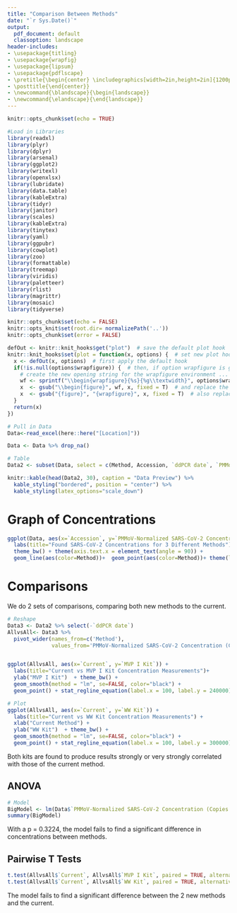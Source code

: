 ---
title: "Comparison Between Methods"
date: "`r Sys.Date()`"
output:
  pdf_document: default
  classoption: landscape
header-includes:
- \usepackage{titling}
- \usepackage{wrapfig}
- \usepackage{lipsum}
- \usepackage{pdflscape}
- \pretitle{\begin{center} \includegraphics[width=2in,height=2in]{1200px-MassDPH_svg.png}\LARGE\\}
- \posttitle{\end{center}}
- \newcommand{\blandscape}{\begin{landscape}}
- \newcommand{\elandscape}{\end{landscape}}
---

```{r setup, include=FALSE}

knitr::opts_chunk$set(echo = TRUE)

#Load in Libraries
library(readxl)
library(plyr)
library(dplyr)
library(arsenal)
library(ggplot2)
library(writexl)
library(openxlsx)
library(lubridate) 
library(data.table)
library(kableExtra)
library(tidyr)
library(janitor)
library(scales)
library(kableExtra)
library(tinytex)
library(yaml)
library(ggpubr)
library(cowplot)
library(zoo)
library(formattable)
library(treemap)
library(viridis)
library(paletteer)
library(rlist)
library(magrittr)
library(mosaic)
library(tidyverse)

```

```{r, include = F}

knitr::opts_chunk$set(echo = FALSE)
knitr::opts_knit$set(root.dir= normalizePath('..'))
knitr::opts_chunk$set(error = FALSE)

defOut <- knitr::knit_hooks$get("plot")  # save the default plot hook 
knitr::knit_hooks$set(plot = function(x, options) {  # set new plot hook ...
  x <- defOut(x, options)  # first apply the default hook
  if(!is.null(options$wrapfigure)) {  # then, if option wrapfigure is given ...
    # create the new opening string for the wrapfigure environment ...
    wf <- sprintf("\\begin{wrapfigure}{%s}{%g\\textwidth}", options$wrapfigure[[1]], options$wrapfigure[[2]])
    x  <- gsub("\\begin{figure}", wf, x, fixed = T)  # and replace the default one with it.
    x  <- gsub("{figure}", "{wrapfigure}", x, fixed = T)  # also replace the environment ending
  }
  return(x)
})
```
\pagebreak


```{r setup and summary, echo=FALSE , warning=FALSE, message=FALSE, results = "asis", type = 'latex'}

# Pull in Data
Data<-read_excel(here::here("[Location]")) 

Data <- Data %>% drop_na()

# Table
Data2 <- subset(Data, select = c(Method, Accession, `ddPCR date`, `PMMoV-Normalized SARS-CoV-2 Concentration (Copies /L)`))

knitr::kable(head(Data2, 30), caption = "Data Preview") %>%
  kable_styling("bordered", position = "center") %>%
  kable_styling(latex_options="scale_down")

```

\pagebreak

# Graph of Concentrations

```{r graphs, echo=FALSE , warning=FALSE, message=FALSE, results = "asis", type = 'latex'}

ggplot(Data, aes(x=`Accession`, y=`PMMoV-Normalized SARS-CoV-2 Concentration (Copies /L)`, group = factor(Method))) + 
  labs(title="Found SARS-CoV-2 Concentrations for 3 Different Methods") +  xlab("Sample") + ylab("SARS-CoV-2 Concentration (copies/L)")  + 
  theme_bw() + theme(axis.text.x = element_text(angle = 90)) +
  geom_line(aes(color=Method))+  geom_point(aes(color=Method))+ theme(legend.position='bottom')


```

\pagebreak

# Comparisons

We do 2 sets of comparisons, comparing both new methods to the current.

```{r graphs all vs all, echo=FALSE , warning=FALSE, message=FALSE, results = "asis", type = 'latex'}

# Reshape
Data3 <- Data2 %>% select(-`ddPCR date`)
AllvsAll<- Data3 %>% 
  pivot_wider(names_from=c('Method'), 
              values_from='PMMoV-Normalized SARS-CoV-2 Concentration (Copies /L)') 


ggplot(AllvsAll, aes(x=`Current`, y=`MVP I Kit`)) + 
  labs(title="Current vs MVP I Kit Concentration Measurements")+
  ylab("MVP I Kit")  + theme_bw() + 
  geom_smooth(method = "lm", se=FALSE, color="black") + 
  geom_point() + stat_regline_equation(label.x = 100, label.y = 240000)+ stat_cor(aes(label = paste(..rr.label.., ..p.label.., sep = "~`,`~")),label.x = 100, label.y = 225000)

# Plot
ggplot(AllvsAll, aes(x=`Current`, y=`WW Kit`)) + 
  labs(title="Current vs WW Kit Concentration Measurements") +  
  xlab("Current Method") + 
  ylab("WW Kit")  + theme_bw() + 
  geom_smooth(method = "lm", se=FALSE, color="black") + 
  geom_point() + stat_regline_equation(label.x = 100, label.y = 300000) +  stat_cor(aes(label = paste(..rr.label.., ..p.label.., sep = "~`,`~")), label.x = 100, label.y = 280000)

```

Both kits are found to produce results strongly or very strongly correlated with those of the current method.

\pagebreak

## ANOVA

```{r ANOVA, echo=TRUE, warning=FALSE}

# Model
BigModel <- lm(Data$`PMMoV-Normalized SARS-CoV-2 Concentration (Copies /L)` ~ Data$Method)
summary(BigModel)


```

With a p = 0.3224, the model fails to find a significant difference in concentrations between methods.

## Pairwise T Tests

```{r t tests, echo=TRUE, warning=FALSE}

t.test(AllvsAll$`Current`, AllvsAll$`MVP I Kit`, paired = TRUE, alternative = "two.sided")
t.test(AllvsAll$`Current`, AllvsAll$`WW Kit`, paired = TRUE, alternative = "two.sided")

```

The model fails to find a significant difference between the 2 new methods and the current.


